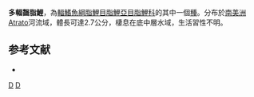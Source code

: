 {{Speciesbox 
| taxon = Bryconamericus multiradiatus
| status = NE
| status_system = IUCN3.1
| authority =  [[Dahl|Dahl]], 1960
| synonyms = 
}}
'''多輻齧脂鯉'''，為[[輻鰭魚綱|輻鰭魚綱]][[脂鯉目|脂鯉目]][[脂鯉亞目|脂鯉亞目]][[脂鯉科|脂鯉科]]的其中一個[[種|種]]。分布於[[南美洲|南美洲]]Atrato河流域，體長可達2.7公分，棲息在底中層水域，生活習性不明。

==参考文献==
{{refbegin}}
*{{FishBase_species|genus=Bryconamericus|species=multiradiatus|year=2014|month=1}}
{{refend}}

{{Taxonbar|from=Q5541532}}

[[Category:齧脂鯉屬|D]]
[[Category:1960年描述的鱼类|D]]


{{魚類小作品}}